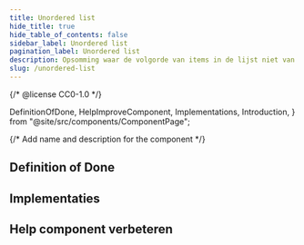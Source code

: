 ```yaml
---
title: Unordered list
hide_title: true
hide_table_of_contents: false
sidebar_label: Unordered list
pagination_label: Unordered list
description: Opsomming waar de volgorde van items in de lijst niet van belang is.
slug: /unordered-list
---
```


{/* @license CC0-1.0 */}

  DefinitionOfDone,
  HelpImproveComponent,
  Implementations,
  Introduction,
} from "@site/src/components/ComponentPage";

{/* Add name and description for the component */}


<Introduction component={component} headingLevel={1} description={description} />

## Definition of Done

<DefinitionOfDone component={component} headingLevel={3} />

## Implementaties

<Implementations component={component} headingLevel={3} />

## Help component verbeteren

<HelpImproveComponent component={component} headingLevel={3} />
